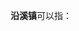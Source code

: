 '''沿溪镇'''可以指：
{{PRC admin/disambig|36/08/26/115/000|43/01/81/107/000|50/02/40/109/000}}
{{disambig|cat=三字中国镇名消歧义}}